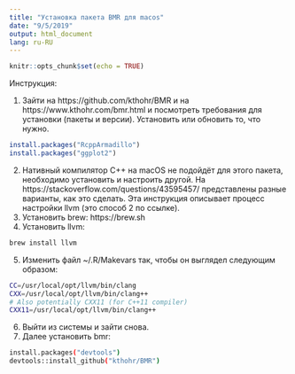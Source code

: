```yaml
---
title: "Установка пакета BMR для macos"
date: "9/5/2019"
output: html_document
lang: ru-RU
---
```


```r
knitr::opts_chunk$set(echo = TRUE)
```
Инструкция: 

1. Зайти на https://github.com/kthohr/BMR и на https://www.kthohr.com/bmr.html и посмотреть требования для установки (пакеты и версии). Установить или обновить то, что нужно.
```r
install.packages("RcppArmadillo")
install.packages("ggplot2")
```
2. Нативный компилятор C++ на macOS не подойдёт для этого пакета, необходимо установить и настроить другой. На https://stackoverflow.com/questions/43595457/ представлены разные варианты, как это сделать. Эта инструкция описывает процесс настройки llvm (это способ 2 по ссылке).
3. Установить brew: https://brew.sh
4. Установить llvm:
```bash
brew install llvm
```
5. Изменить файл ~/.R/Makevars так, чтобы он выглядел следующим образом:
```bash
CC=/usr/local/opt/llvm/bin/clang
CXX=/usr/local/opt/llvm/bin/clang++
# Also potentially CXX11 (for C++11 compiler)
CXX11=/usr/local/opt/llvm/bin/clang++
```
6. Выйти из системы и зайти снова. 
7. Далее установить bmr:
```bash
install.packages("devtools")
devtools::install_github("kthohr/BMR")
```
